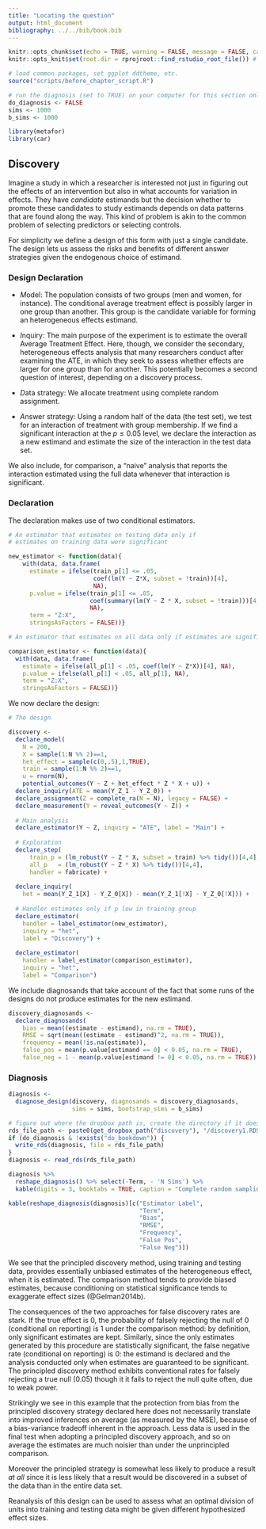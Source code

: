 ```yaml
---
title: "Locating the question"
output: html_document
bibliography: ../../bib/book.bib 
---
```


<!-- note do_bookdown is set in index.rmd, so we know if you're running just this .Rmd or compiling the book-->
```r
knitr::opts_chunk$set(echo = TRUE, warning = FALSE, message = FALSE, cache = FALSE)
knitr::opts_knit$set(root.dir = rprojroot::find_rstudio_root_file()) # files are all relative to RStudio project home
```

```r
# load common packages, set ggplot ddtheme, etc.
source("scripts/before_chapter_script.R")
```

<!-- start post here, do not edit above -->

<!-- make sure to rename the section title below -->

```r
# run the diagnosis (set to TRUE) on your computer for this section only before pushing to Github. no diagnosis will ever take place on github.
do_diagnosis <- FALSE
sims <- 1000
b_sims <- 1000
```

```r
library(metafor)
library(car)
```

## Discovery

Imagine a study in which a researcher is interested not just in figuring out the effects of an intervention but also in what accounts for variation in effects. They have *candidate* estimands but the decision whether to promote these candidates to study estimands depends on data patterns that are found along the way. This kind of problem is akin to the common problem of selecting predictors or selecting controls.

For simplicity we define a design of this form with just a single candidate. The design lets us assess the risks and benefits of different answer strategies given the endogenous choice of estimand.

### Design Declaration

- *M*odel: The population consists of two groups (men and women, for instance). The conditional average treatment effect is possibly larger in one group than another. This group is the candidate variable for forming an heterogeneous effects estimand.

- *I*nquiry: The main purpose of the experiment is to estimate the overall Average Treatment Effect. Here, though, we consider the secondary, heterogeneous effects analysis that many researchers conduct after examining the ATE, in which they seek to assess whether effects are larger for one group than for another. This potentially becomes a second question of interest, depending on a discovery process.

- *D*ata strategy: We allocate treatment using complete random assignment. 

- *A*nswer strategy: Using a random half of the data (the test set), we test for an interaction of treatment with group membership. If we find a significant interaction at the $p \leq 0.05$ level, we declare the interaction as a new estimand and estimate the size of the interaction in the test data  set. 

We also include, for comparison, a "naive" analysis that reports the interaction estimated using the full data whenever that interaction is significant. 

### Declaration

The declaration makes use of two conditional estimators.

```r

# An estimator that estimates on testing data only if 
# estimates on training data were significant

new_estimator <- function(data){
    with(data, data.frame(
      estimate = ifelse(train_p[1] <= .05, 
                        coef(lm(Y ~ Z*X, subset = !train))[4], 
                        NA),
      p.value = ifelse(train_p[1] <= .05, 
                       coef(summary(lm(Y ~ Z * X, subset = !train)))[4,4],
                       NA),
      term = "Z:X",
      stringsAsFactors = FALSE))}

# An estimator that estimates on all data only if estimates are significant

comparison_estimator <- function(data){
  with(data, data.frame(
    estimate = ifelse(all_p[1] < .05, coef(lm(Y ~ Z*X))[4], NA),
    p.value = ifelse(all_p[1] < .05, all_p[1], NA),
    term = "Z:X",
    stringsAsFactors = FALSE))}
```

We now declare the design:

```r
# The design

discovery <- 
  declare_model(
    N = 200, 
    X = sample(1:N %% 2)==1,
    het_effect = sample(c(0,.5),1,TRUE),
    train = sample(1:N %% 2)==1,
    u = rnorm(N),
    potential_outcomes(Y ~ Z + het_effect * Z * X + u)) + 
  declare_inquiry(ATE = mean(Y_Z_1 - Y_Z_0)) +
  declare_assignment(Z = complete_ra(N = N), legacy = FALSE) +
  declare_measurement(Y = reveal_outcomes(Y ~ Z)) + 
    
  # Main analysis
  declare_estimator(Y ~ Z, inquiry = "ATE", label = "Main") +
  
  # Exploration
  declare_step(
      train_p = (lm_robust(Y ~ Z * X, subset = train) %>% tidy())[4,4],
      all_p   = (lm_robust(Y ~ Z * X) %>% tidy())[4,4],
      handler = fabricate) +
    
  declare_inquiry(
    het = mean(Y_Z_1[X] - Y_Z_0[X]) - mean(Y_Z_1[!X] - Y_Z_0[!X])) +
  
  # Handler estimates only if p low in training group  
  declare_estimator(
    handler = label_estimator(new_estimator), 
    inquiry = "het",
    label = "Discovery") +
    
  declare_estimator(
    handler = label_estimator(comparison_estimator), 
    inquiry = "het",
    label = "Comparison")
```

We include diagnosands that take account of the fact that some runs of the designs do not produce estimates for the new estimand.

```r
discovery_diagnosands <-
  declare_diagnosands(
    bias = mean((estimate - estimand), na.rm = TRUE),
    RMSE = sqrt(mean((estimate - estimand)^2, na.rm = TRUE)),
    frequency = mean(!is.na(estimate)),
    false_pos = mean(p.value[estimand == 0] < 0.05, na.rm = TRUE),
    false_neg = 1 - mean(p.value[estimand != 0] < 0.05, na.rm = TRUE))
```

### Diagnosis

```r
diagnosis <- 
  diagnose_design(discovery, diagnosands = discovery_diagnosands,
                  sims = sims, bootstrap_sims = b_sims) 
```


```r
# figure out where the dropbox path is, create the directory if it doesn't exist, and name the RDS file
rds_file_path <- paste0(get_dropbox_path("discovery"), "/discovery1.RDS")
if (do_diagnosis & !exists("do_bookdown")) {
  write_rds(diagnosis, file = rds_file_path)
}
diagnosis <- read_rds(rds_file_path)
```

```r
diagnosis %>%
  reshape_diagnosis() %>% select(-Term, - 'N Sims') %>%
  kable(digits = 3, booktabs = TRUE, caption = "Complete random sampling design diagnosis")
```



```r
kable(reshape_diagnosis(diagnosis)[c("Estimator Label",
                                     "Term",
                                     "Bias",
                                     "RMSE",
                                     "Frequency",
                                     "False Pos",
                                     "False Neg")])
```

We see that the principled discovery method, using training and testing data, provides essentially unbiased estimates of the heterogeneous effect, when it is estimated. The comparison method tends to provide biased estimates, because conditioning on statistical significance tends to exaggerate effect sizes (@Gelman2014b). 

The consequences of the two approaches for false discovery rates are stark. If the true effect is 0, the probability of falsely rejecting the null of 0 (conditional on reporting) is 1 under the comparison method: by definition, only significant estimates are kept. Similarly, since the only estimates generated by this procedure are statistically significant, the false negative rate (conditional on reporting) is 0: the estimand is declared and the analysis conducted only when estimates are guaranteed to be significant. The principled discovery method exhibits conventional rates for falsely rejecting a true null (0.05) though it it fails to reject the null quite often, due to weak power.

Strikingly we see in this example that the protection from bias from the principled discovery strategy declared here does not necessarily translate into improved inferences on average (as measured by the MSE), because of a bias-variance tradeoff inherent in the approach. Less data is used in the final test when adopting a principled discovery approach, and so on average the estimates are much noisier than under the unprincipled comparison. 

Moreover the principled strategy is somewhat less likely to produce a result *at all* since it is less likely that a result would be discovered in a subset of the data than in the entire data set.   

Reanalysis of this design can be used to assess what an optimal division of units into training and testing data might be given different hypothesized effect sizes. 

